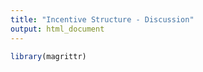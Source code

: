 ```yaml
---
title: "Incentive Structure - Discussion"
output: html_document
---
```


```r
library(magrittr)
```
